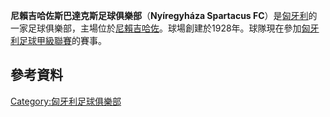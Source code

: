 {{unreferenced|time=2015-05-20T12:36:07+00:00}}
{{Infobox football club
| clubname    = 尼爾吉哈薩
| image       = 
| nickname    = Szpari
| fullname    = Nyíregyháza Spartacus<br> Football Club
| founded     = 1928
| ground      = [[Városi_Stadion_(Nyíregyháza)|Városi Stadion]],<br />[[Nyíregyháza|Nyíregyháza]]
| capacity    = 16,500
| chairman    = [[Bálint_Révész|Bálint Révész]]
| manager     = János Mátyus
| league      = [[匈牙利足球乙級聯賽|匈乙]]／[[匈牙利足球丙級聯賽|匈丙]]
| season      = 2014–15
| position    = 匈甲，第 12 位
| pattern_la1 =        | pattern_la2 =
| pattern_b1  =        | pattern_b2  =
| pattern_ra1 =        | pattern_ra2 =
| leftarm1    = FF0000 | leftarm2    = FFFFFF
| body1       = 0000C8 | body2       = FFFFFF
| rightarm1   = FF0000 | rightarm2   = FFFFFF
| shorts1     = FF0000 | shorts2     = FFFFFF
| socks1      = FF0000 | socks2      = FFFFFF
| current     = 
|
}}

'''尼賴吉哈佐斯巴達克斯足球俱樂部'''（'''Nyíregyháza Spartacus FC'''）是[[匈牙利|匈牙利]]的一家足球俱樂部，主場位於[[尼賴吉哈佐|尼賴吉哈佐]]。球場創建於1928年。球隊現在參加[[匈牙利足球甲級聯賽|匈牙利足球甲級聯賽]]的賽事。

== 參考資料 ==
{{Reflist}}

[[Category:匈牙利足球俱樂部|Category:匈牙利足球俱樂部]]